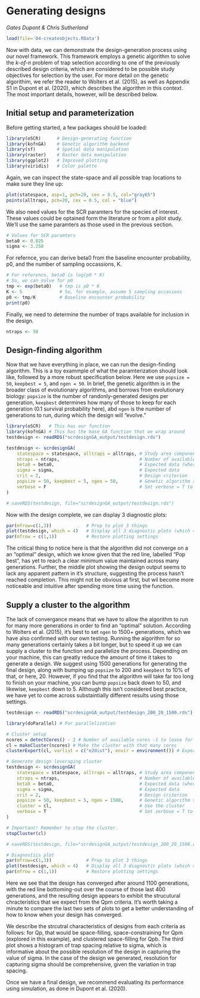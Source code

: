 # Generating designs {#design}

*Gates Dupont & Chris Sutherland*

```r
load(file='04-createobjects.RData')
```

Now with data, we can demonstrate the design-generation process using our novel framework. This framework employs a genetic algorithm to solve the *k-of-n* problem of trap selection according to one of the previously described design criteria, which are considered to be possible study objectives for selection by the user. For more detail on the genetic algorithim, we refer the reader to Wolters et al. (2015), as well as Appendix S1 in Dupont et al. (2020), which describes the algorithm in this context. The most important details, however, will be described below.

## Initial setup and parameterization

Before getting started, a few packages should be loaded:

```r
library(oSCR)      # Design-generating function
library(kofnGA)    # Genetic algorithm backend
library(sf)        # Spatial data manipulation
library(raster)    # Raster data manipulation
library(ggplot2)   # Improved plotting
library(viridis)   # Color palette
```

Again, we can inspect the state-space and all possible trap locations to make sure they line up:

```r
plot(statespace, asp=1, pch=20, cex = 0.5, col="gray65")
points(alltraps, pch=20, cex = 0.5, col = "blue")
```

We also need values for the SCR paramters for the species of interest. These values could be optained form the literature or from a pilot study. We'll use the same paramters as those used in the previous section.

```r
# Values for SCR paramters
beta0 <- 0.025
sigma <- 3.250
```

For refernce, you can derive beta0 from the baseline encounter probability, p0, and the number of sampling occassions, K.

```r
# For reference, beta0 is log(p0 * K)
# So, we can solve for p0
tmp <- exp(beta0)   # tmp is p0 * K
K <- 5              # So, for example, assume 5 sampling occasions
p0 <- tmp/K         # Baseline encounter probability
print(p0)

```

Finally, we need to determine the number of traps available for inclusion in the design.

```r
ntraps <- 50
```


## Design-finding algorithm

Now that we have everything in place, we can run the design-finding algorithm. This is a toy exammple of what the paramterization should look like, followed by a more robust specification below. Here we use `popsize = 50`, `keepbest = 5`, and `ngen = 50`. In brief, the genetic algorithm is in the broader class of evolutionary algorithms, and borrows from evolutionary biology: `popsize` is the number of randonly-generated designs per generation, `keepbest` determines how many of those to keep for each generation (0.1 survival probability here), abd `ngen` is the number of generations to run, during which the design will "evolve." 

```r

library(oSCR)   # This has our function
library(kofnGA) # This has the base GA function that we wrap around
testdesign <- readRDS("scrdesignGA_output/testdesign.rds")
```

```r
testdesign <- scrdesignGA(
    statespace = statespace, alltraps = alltraps, # Study area components
    ntraps = ntraps,                              # Number of available traps
    beta0 = beta0,                                # Expected data (where beta0 = log(p0 * k)
    sigma = sigma,                                # Expected data
    crit = 2,                                     # Design criterion   1) Qp    2) Qpm    3) Qpb
    popsize = 50, keepbest = 5, ngen = 50,        # Genetic algorithm settings
    verbose = F                                   # Set verbose = T to track iterations
)
```

```r
# saveRDS(testdesign, file="scrdesignGA_output/testdesign.rds")
```

Now with the design complete, we can display 3 diagnostic plots:

```r
par(mfrow=c(1,3))             # Prep to plot 3 things
plot(testdesign, which = 4)   # Display all 3 diagnostic plots (which = 4)
par(mfrow = c(1,1))           # Restore plotting settings
```

The critical thing to notice here is that the algorithm did not converge on a an "optimal" design, which we know given that the red line, labelled "Pop best", has yet to reach a clear minimum value maintained across many generations. Further, the middle plot showing the design output seems to lack any apparent pattern in it's structure, suggesting the process hasn't reached completion. This might not be obvious at first, but wil become more noticeable and intuitive after spending more time using the function. 

## Supply a cluster to the algorithm

The lack of convergance means that we have to allow the algorithm to run for many more generations in order to find an "optimal" solution. According to Wolters et al. (2015), it's best to set `ngen` to 1500+ generations, which we have also confirmed with our own testing. Running the algorithm for so many generations certainly takes a bit longer, but to speed it up we can supply a cluster to the function and parallelize the process. Depending on your machine, this can greatly reduce the amount of time it takes to generate a design. We suggest using 1500 generations for generating the final design, along with bumping up `popsize` to 200 and `keepbest` to 10% of that, or here, 20. However, if you find that the algorithm will take far too long to finish on your machine, you can bump `popsize` back down to 50, and likewise, `keepbest` down to 5. Although this isn't considered best practice, we have yet to come across substaintially different results using those settings.

```r
testdesign <- readRDS("scrdesignGA_output/testdesign_200_20_1500.rds")
```

```r

library(doParallel) # For parallelization

# Cluster setup
ncores = detectCores() - 2 # Number of available cores -1 to leave for computer
cl = makeCluster(ncores) # Make the cluster with that many cores
clusterExport(cl, varlist = c("e2dist"), envir = environment()) # Export required function to the cores

# Generate design leveraging cluster
testdesign <- scrdesignGA(
    statespace = statespace, alltraps = alltraps, # Study area components
    ntraps = ntraps,                              # Number of available traps
    beta0 = beta0,                                # Expected data (where beta0 = log(p0 * k)
    sigma = sigma,                                # Expected data
    crit = 2,                                     # Design criterion   1) Qp    2) Qpm    3) Qpb
    popsize = 50, keepbest = 5, ngen = 1500,      # Genetic algorithm settings
    cluster = cl,                                 # Use the cluster
    verbose = T                                   # Set verbose = T to track iterations
)

# Important! Remember to stop the cluster.
stopCluster(cl)
```

```r
# saveRDS(testdesign, file="scrdesignGA_output/testdesign_200_20_1500.rds")
```

```r
# Diagnostics plot
par(mfrow=c(1,3))             # Prep to plot 3 things
plot(testdesign, which = 4)   # Display all 3 diagnostic plots (which = 4)
par(mfrow = c(1,1))           # Restore plotting settings

```


Here we see that the design has converged after around 1100 generations, with the red line bottoming-out over the course of those last 400 generations, and the resulting design appears to exhibit the strucutural chracteristics that we expect from the Qpm criteria. It's worth taking a minute to compare the last two sets of plots to get a better understanding of how to know when your design has converged.

We describe the strcutral characteristics of designs from each criteria as follows: for Qp, that would be space-filling, space-constraining for Qpm (explored in this example), and clustered space-filling for Qpb. The third plot shows a histogram of trap spacing relative to sigma, which is informative about the possible resolution of the design in capturing the value of sigma. In the case of the design we generated, resolution for capturing sigma should be comprehensive, given the variation in trap spacing.

Once we have a final design, we recommend evaluating its performance using simulation, as done in Dupont et al. (2020).